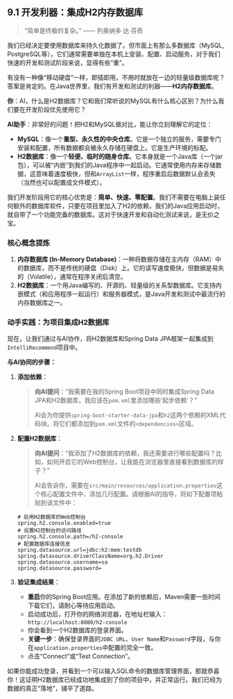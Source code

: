 ## 9.1 开发利器：集成H2内存数据库 {#sec-database-h2}

> “简单是终极的复杂。” —— 列奥纳多·达·芬奇

我们已经决定要使用数据库来持久化数据了。但市面上有那么多数据库（MySQL, PostgreSQL等），它们通常需要单独在本机上安装、配置、启动服务，对于我们快速的开发和测试阶段来说，显得有些“重”。

有没有一种像“移动硬盘”一样，即插即用，不用时就放在一边的轻量级数据库呢？答案是肯定的。在Java世界里，我们有开发和测试的利器——**H2内存数据库**。

::: {.callout-note title="与AI的对话：认识H2数据库"}

**你**：AI，什么是H2数据库？它和我们常听说的MySQL有什么核心区别？为什么我们要在开发阶段优先使用它？

**AI助手**：非常好的问题！把H2和MySQL做对比，能让你立刻理解它的定位：

*   **MySQL**：像一个**重型、永久性的中央仓库**。它是一个独立的服务，需要专门安装和配置，所有数据都会被永久存储在硬盘上。它是生产环境的标配。
*   **H2数据库**：像一个**轻便、临时的随身仓库**。它本身就是一个Java库（一个jar包），可以被“内嵌”到我们的Java程序中一起启动。它通常使用内存来存储数据，这意味着速度极快，但和`ArrayList`一样，程序重启后数据默认会丢失（当然也可以配置成文件模式）。

我们开发阶段用它的核心优势是：**简单、快速、零配置**。我们不需要在电脑上装任何额外的数据库软件，只要在项目里加入了H2的依赖，我们的Java应用启动时，就自带了一个功能完备的数据库。这对于快速开发和自动化测试来说，是无价之宝。

:::

### 核心概念提炼

1.  **内存数据库 (In-Memory Database)**：一种将数据存储在主内存（RAM）中的数据库，而不是传统的硬盘（Disk）上。它的读写速度极快，但数据是易失的（Volatile），通常在程序关闭后清空。
2.  **H2数据库**：一个用Java编写的、开源的、轻量级的关系型数据库。它支持内嵌模式（和应用程序一起运行）和服务器模式，是Java开发和测试中最流行的内存数据库之一。


### 动手实践：为项目集成H2数据库

现在，让我们通过与AI协作，将H2数据库和Spring Data JPA框架一起集成到`IntelliRecommend`项目中。

**与AI协同的步骤：**

1.  **添加依赖**：

    > **向AI提问**："我需要在我的Spring Boot项目中同时集成Spring Data JPA和H2数据库，我应该在`pom.xml`里添加哪些'起步依赖'？"
    >
    AI会为你提供`spring-boot-starter-data-jpa`和`h2`这两个依赖的XML代码块。将它们都添加到`pom.xml`文件的`<dependencies>`区域。

2.  **配置H2数据库**：

    > **向AI提问**："我添加了H2数据库的依赖，我还需要进行哪些配置吗？比如，如何开启它的Web控制台，让我能在浏览器里直接看到数据库的样子？"
    >
    AI会告诉你，需要在`src/main/resources/application.properties`这个核心配置文件中，添加几行配置。请根据AI的指导，将如下配置项粘贴到该文件中：
    ```properties
    # 启用H2数据库的Web控制台
    spring.h2.console.enabled=true
    # 设置H2控制台的访问路径
    spring.h2.console.path=/h2-console
    # 配置数据库连接信息
    spring.datasource.url=jdbc:h2:mem:testdb
    spring.datasource.driverClassName=org.h2.Driver
    spring.datasource.username=sa
    spring.datasource.password=
    ```

3.  **验证集成结果**：
    *   **重启**你的Spring Boot应用。在添加了新的依赖后，Maven需要一些时间下载它们，请耐心等待应用启动。
    *   启动成功后，打开你的网络浏览器，在地址栏输入：`http://localhost:8080/h2-console`
    *   你会看到一个H2数据库的登录界面。
    *   **关键一步**：确保登录界面的`JDBC URL`、`User Name`和`Password`字段，与你在`application.properties`中配置的完全一致。
    *   点击“Connect”或“Test Connection”。

如果你能成功登录，并看到一个可以输入SQL命令的数据库管理界面，那就恭喜你！这证明H2数据库已经成功地集成到了你的项目中，并正常运行。我们已经为数据的真正“落地”，铺平了道路。 